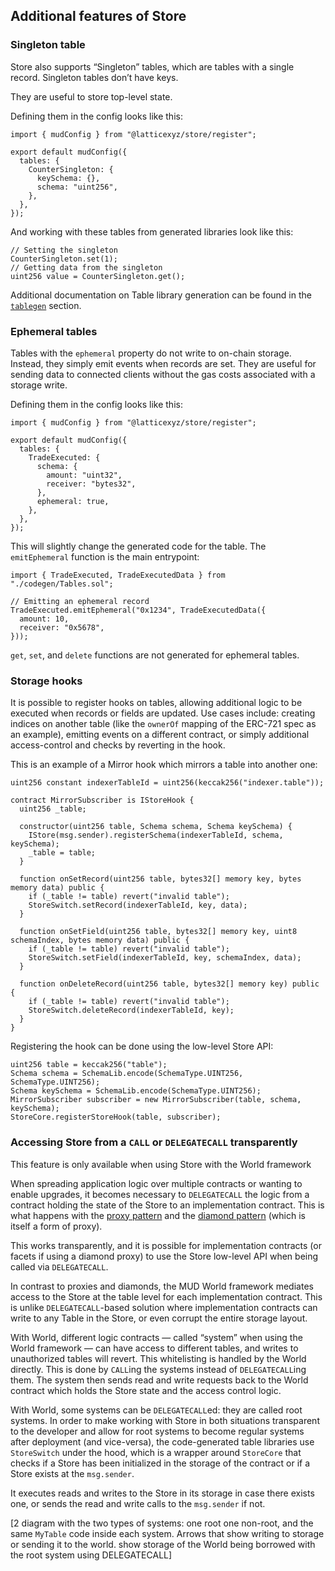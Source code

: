 
## Additional features of Store

### Singleton table

Store also supports “Singleton” tables, which are tables with a single record. Singleton tables don’t have keys.

They are useful to store top-level state.

Defining them in the config looks like this:

```tsx
import { mudConfig } from "@latticexyz/store/register";

export default mudConfig({
  tables: {
    CounterSingleton: {
      keySchema: {},
      schema: "uint256",
    },
  },
});
```

And working with these tables from generated libraries look like this:

```solidity
// Setting the singleton
CounterSingleton.set(1);
// Getting data from the singleton
uint256 value = CounterSingleton.get();
```

Additional documentation on Table library generation can be found in the [`tablegen`](tablegen) section.

### Ephemeral tables

Tables with the `ephemeral` property do not write to on-chain storage.
Instead, they simply emit events when records are set.
They are useful for sending data to connected clients without the gas costs associated with a storage write.

Defining them in the config looks like this:

```tsx
import { mudConfig } from "@latticexyz/store/register";

export default mudConfig({
  tables: {
    TradeExecuted: {
      schema: {
        amount: "uint32",
        receiver: "bytes32",
      },
      ephemeral: true,
    },
  },
});
```

This will slightly change the generated code for the table. The `emitEphemeral` function is the main entrypoint:

```solidity
import { TradeExecuted, TradeExecutedData } from "./codegen/Tables.sol";

// Emitting an ephemeral record
TradeExecuted.emitEphemeral("0x1234", TradeExecutedData({
  amount: 10,
  receiver: "0x5678",
}));
```

`get`, `set`, and `delete` functions are not generated for ephemeral tables.

### Storage hooks

It is possible to register hooks on tables, allowing additional logic to be executed when records or fields are updated. Use cases include: creating indices on another table (like the `ownerOf` mapping of the ERC-721 spec as an example), emitting events on a different contract, or simply additional access-control and checks by reverting in the hook.

This is an example of a Mirror hook which mirrors a table into another one:

```solidity
uint256 constant indexerTableId = uint256(keccak256("indexer.table"));

contract MirrorSubscriber is IStoreHook {
  uint256 _table;

  constructor(uint256 table, Schema schema, Schema keySchema) {
    IStore(msg.sender).registerSchema(indexerTableId, schema, keySchema);
    _table = table;
  }

  function onSetRecord(uint256 table, bytes32[] memory key, bytes memory data) public {
    if (_table != table) revert("invalid table");
    StoreSwitch.setRecord(indexerTableId, key, data);
  }

  function onSetField(uint256 table, bytes32[] memory key, uint8 schemaIndex, bytes memory data) public {
    if (_table != table) revert("invalid table");
    StoreSwitch.setField(indexerTableId, key, schemaIndex, data);
  }

  function onDeleteRecord(uint256 table, bytes32[] memory key) public {
    if (_table != table) revert("invalid table");
    StoreSwitch.deleteRecord(indexerTableId, key);
  }
}
```

Registering the hook can be done using the low-level Store API:

```solidity
uint256 table = keccak256("table");
Schema schema = SchemaLib.encode(SchemaType.UINT256, SchemaType.UINT256);
Schema keySchema = SchemaLib.encode(SchemaType.UINT256);
MirrorSubscriber subscriber = new MirrorSubscriber(table, schema, keySchema);
StoreCore.registerStoreHook(table, subscriber);
```

### Accessing Store from a `CALL` or `DELEGATECALL` transparently

<Aside emoji="📢">This feature is only available when using Store with the World framework</Aside>

When spreading application logic over multiple contracts or wanting to enable upgrades, it becomes necessary to `DELEGATECALL` the logic from a contract holding the state of the Store to an implementation contract. This is what happens with the [proxy pattern](https://docs.openzeppelin.com/contracts/4.x/api/proxy) and the [diamond pattern](https://eips.ethereum.org/EIPS/eip-2535) (which is itself a form of proxy).

This works transparently, and it is possible for implementation contracts (or facets if using a diamond proxy) to use the Store low-level API when being called via `DELEGATECALL`.

In contrast to proxies and diamonds, the MUD World framework mediates access to the Store at the table level for each implementation contract. This is unlike `DELEGATECALL`-based solution where implementation contracts can write to any Table in the Store, or even corrupt the entire storage layout.

With World, different logic contracts — called “system” when using the World framework — can have access to different tables, and writes to unauthorized tables will revert. This whitelisting is handled by the World directly. This is done by `CALL`ing the systems instead of `DELEGATECALL`ing them. The system then sends read and write requests back to the World contract which holds the Store state and the access control logic.

With World, some systems can be `DELEGATECALL`ed: they are called root systems. In order to make working with Store in both situations transparent to the developer and allow for root systems to become regular systems after deployment (and vice-versa), the code-generated table libraries use `StoreSwitch` under the hood, which is a wrapper around `StoreCore` that checks if a Store has been initialized in the storage of the contract or if a Store exists at the `msg.sender`.

It executes reads and writes to the Store in its storage in case there exists one, or sends the read and write calls to the `msg.sender` if not.

[2 diagram with the two types of systems: one root one non-root, and the same `MyTable` code inside each system. Arrows that show writing to storage or sending it to the world. show storage of the World being borrowed with the root system using DELEGATECALL]
